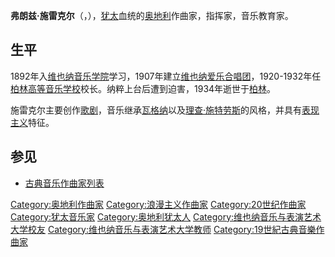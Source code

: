 {{Infobox classical
| 中文名 = 施雷克尔
| 画像 = Schreker 1912.jpg
| 附注 =      
| 原文名 = Franz Schreker
| 国别 = 奥地利   
| 出生日期 = 1878年3月23日
| 出生地 = 摩纳哥
| 逝世日期 = 1934年5月21日(56歲)
| 逝世地 = 柏林
| 所属时期 = 浪漫主义，20世纪
| 所属乐派 =  
| 擅长作品类型 = 歌剧，管弦乐
| 代表作 = 歌剧《火焰》《遥远的声音》《玩具与公主》《命中注定》，管弦乐《a小调交响曲》《浪漫组曲》，合唱《诗篇116》
| 师从 = [[罗伯特·富克斯|富克斯]]
| 学生 = [[阿洛伊斯·哈巴|哈巴]]，[[克热内克|克热内克]]，[[戈德施密特|戈德施密特]]，[[斯蒂芬·沃尔普|斯蒂芬·沃尔普]]
| 官方网站 = 
}}

'''弗朗兹·施雷克尔'''（{{lang-de|'''Franz Schreker'''}}，{{bd|1878年|3月23日|1934年|5月21日}}），[[犹太|犹太]]血统的[[奥地利|奥地利]]作曲家，指挥家，音乐教育家。

==生平==
1892年入[[维也纳音乐学院|维也纳音乐学院]]学习，1907年建立[[维也纳爱乐合唱团|维也纳爱乐合唱团]]，1920-1932年任[[柏林高等音乐学校|柏林高等音乐学校]]校长。纳粹上台后遭到迫害，1934年逝世于[[柏林|柏林]]。

施雷克尔主要创作[[歌剧|歌剧]]，音乐继承[[瓦格纳|瓦格纳]]以及[[理查·施特劳斯|理查·施特劳斯]]的风格，并具有[[表现主义|表现主义]]特征。

==参见==
* [[古典音乐作曲家列表|古典音乐作曲家列表]]

{{Authority control}}
{{DEFAULTSORT:Schreker, Franz}}
[[Category:奥地利作曲家|Category:奥地利作曲家]]
[[Category:浪漫主义作曲家|Category:浪漫主义作曲家]]
[[Category:20世纪作曲家|Category:20世纪作曲家]]
[[Category:犹太音乐家|Category:犹太音乐家]]
[[Category:奥地利犹太人|Category:奥地利犹太人]]
[[Category:维也纳音乐与表演艺术大学校友|Category:维也纳音乐与表演艺术大学校友]]
[[Category:维也纳音乐与表演艺术大学教师|Category:维也纳音乐与表演艺术大学教师]]
[[Category:19世紀古典音樂作曲家|Category:19世紀古典音樂作曲家]]